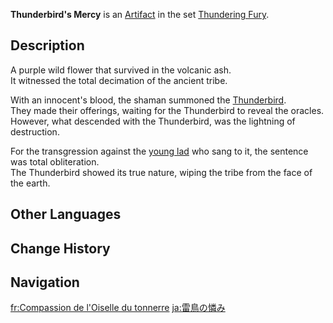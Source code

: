 {{Artifact Infobox
|image = Item Thunderbird's Mercy.png
|set   = Thundering Fury
|piece = Flower of Life
}}
{{Description|A lightning-infused flower, somehow spared the fate of being trodden underfoot or reduced to ash by the furious purple fire, making it the sole survivor on the day of disaster.}}
'''Thunderbird's Mercy''' is an [[Artifact]] in the set [[Thundering Fury]].

==Description==
A purple wild flower that survived in the volcanic ash.<br />It witnessed the total decimation of the ancient tribe.

With an innocent's blood, the shaman summoned the [[Thunderbird]].<br />They made their offerings, waiting for the Thunderbird to reveal {{sic|and}} the oracles.<br />However, what descended with the Thunderbird, was the lightning of destruction.

For the transgression against the [[Ruu|young lad]] who sang to it, the sentence was total obliteration.<br />The Thunderbird showed its true nature, wiping the tribe from the face of the earth.

==Other Languages==
{{Other Languages
|en      = Thunderbird's Mercy
|zhs     = 雷鸟的怜悯
|zhs_rm  = Léi Niǎo de Liánmǐn
|zht     = 雷鳥的憐憫
|zht_rm  = Léi Niǎo de Liánmǐn
|zh_tl   = Thunderbird's Pity
|ja      = 雷鳥の憐み
|ja_rm   = Raichou no Awaremi{{Assumed}}
|ja_tl   = Thunderbird's Pity
|ko      = 뇌조의 연민
|ko_rm   = Noejo-ui Yeonmin
|ko_tl   = Pity of the Thunderbird
|es      = Misericordia del Ave del Trueno
|es_tl   = Thunderbird's Mercy
|fr      = Compassion de l'Oiselle du tonnerre
|fr_tl   = Compassion of the Thunder She-Bird
|ru      = Милосердие Громовой птицы
|ru_tl   = Thunderbird's Mercy
|th      = Thunderbird's Mercy
|vi      = Sự Thương Hại Của Lôi Điểu
|vi_tl   = 
|de      = Erbarmen des Donnervogels
|de_tl   = Mercy of the Thunderbird
|id      = Thunderbird's Mercy
|pt      = Misericórdia da Pássaro do Trovão
|pt_tl   = 
|tr      = Yıldırım Kuşu'nun Merhameti
|tr_tl   = 
|it      = Compassione dell'Uccello del tuono
|it_tl   = 
}}

==Change History==
{{Change History|1.0}}

==Navigation==
{{Artifact Set Navbox|Thundering Fury}}

[[fr:Compassion de l'Oiselle du tonnerre]]
[[ja:雷鳥の憐み]]